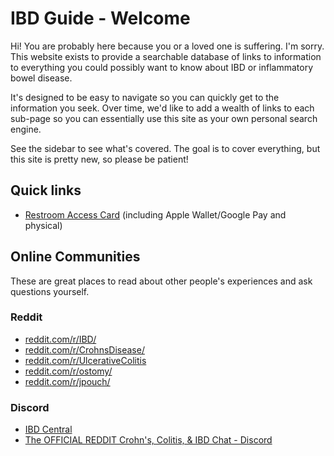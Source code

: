 # IBD Guide - Welcome

Hi! You are probably here because you or a loved one is suffering. I'm sorry. This website exists to provide a searchable database of links to information to everything you could possibly want to know about IBD or inflammatory bowel disease.

It's designed to be easy to navigate so you can quickly get to the information you seek. Over time, we'd like to add a wealth of links to each sub-page so you can essentially use this site as your own personal search engine.

See the sidebar to see what's covered. The goal is to cover everything, but this site is pretty new, so please be patient!

## Quick links

- [Restroom Access Card](https://www.crohnsandcolitis.com/sign-up?&cid=ppc_ppd_ggl_uc_da_restroom_access_card_Phrase_64Z1844143) (including Apple Wallet/Google Pay and physical)

## Online Communities

These are great places to read about other people's experiences and ask questions yourself.

### Reddit

- [reddit.com/r/IBD/](https://reddit.com/r/IBD/)
- [reddit.com/r/CrohnsDisease/](https://reddit.com/r/CrohnsDisease/)
- [reddit.com/r/UlcerativeColitis](https://www.reddit.com/r/UlcerativeColitis/)
- [reddit.com/r/ostomy/](https://reddit.com/r/ostomy/)
- [reddit.com/r/jpouch/](https://reddit.com/r/jpouch/)

### Discord

- [IBD Central](https://discord.gg/ibdcentral)
- [The OFFICIAL REDDIT Crohn's, Colitis, & IBD Chat - Discord](https://discord.com/invite/the-official-reddit-crohn-s-colitis-ibd-chat-574004273701191711)
